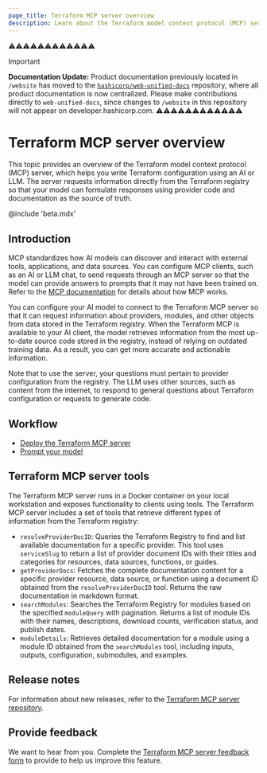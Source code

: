 ```yaml
---
page_title: Terraform MCP server overview
description: Learn about the Terraform model context protocol (MCP) server and how it can help you write Terraform configuration using AI.
---
```


⚠️⚠️⚠️⚠️⚠️⚠️⚠️⚠️⚠️⚠️⚠️⚠️
> [!IMPORTANT]  
> **Documentation Update:** Product documentation previously located in `/website` has moved to the [`hashicorp/web-unified-docs`](https://github.com/hashicorp/web-unified-docs) repository, where all product documentation is now centralized. Please make contributions directly to `web-unified-docs`, since changes to `/website` in this repository will not appear on developer.hashicorp.com.
⚠️⚠️⚠️⚠️⚠️⚠️⚠️⚠️⚠️⚠️⚠️⚠️

# Terraform MCP server overview

This topic provides an overview of the Terraform model context protocol (MCP) server, which helps you write Terraform configuration using an AI or LLM. The server requests information directly from the Terraform registry so that your model can formulate responses using provider code and documentation as the source of truth. 

@include 'beta.mdx'

## Introduction

MCP standardizes how AI models can discover and interact with external tools, applications, and data sources. You can configure MCP clients, such as an AI or LLM chat, to send requests through an MCP server so that the model can provide answers to prompts that it may not have been trained on. Refer to the [MCP documentation](https://modelcontextprotocol.io/introduction) for details about how MCP works. 

You can configure your AI model to connect to the Terraform MCP server so that it can request information about providers, modules, and other objects from data stored in the Terraform registry. When the Terraform MCP is available to your AI client, the model retrieves information from the most up-to-date source code stored in the registry, instead of relying on outdated training data. As a result, you can get more accurate and actionable information. 

Note that to use the server, your questions must pertain to provider configuration from the registry. The LLM uses other sources, such as content from the internet, to respond to general questions about Terraform configuration or requests to generate code.

## Workflow

- [Deploy the Terraform MCP server](/terraform/docs/tools/mcp-server/deploy)
- [Prompt your model](/terraform//docs/tools/mcp-server/prompt)

## Terraform MCP server tools

The Terraform MCP server runs in a Docker container on your local workstation and exposes functionality to clients using tools. The Terraform MCP server includes a set of tools that retrieve different types of information from the Terraform registry:

- `resolveProviderDocID`: Queries the Terraform Registry to find and list available documentation for a specific provider. This tool uses `serviceSlug` to return a list of provider document IDs with their titles and categories for resources, data sources, functions, or guides. 
- `getProviderDocs`: Fetches the complete documentation content for a specific provider resource, data source, or function using a document ID obtained from the `resolveProviderDocID` tool. Returns the raw documentation in markdown format.
- `searchModules`: Searches the Terraform Registry for modules based on the specified `moduleQuery` with pagination. Returns a list of module IDs with their names, descriptions, download counts, verification status, and publish dates. 
- `moduleDetails`: Retrieves detailed documentation for a module using a module ID obtained from the `searchModules` tool, including inputs, outputs, configuration, submodules, and examples.

## Release notes

For information about new releases, refer to the [Terraform MCP server repository](https://github.com/hashicorp/terraform-mcp-server/releases).

## Provide feedback

We want to hear from you. Complete the [Terraform MCP server feedback form](https://docs.google.com/forms/d/e/1FAIpQLSem_F9Spg89vQEq33-vjeXk-qZn930Dn3XSvcB2dBORgMHddA/viewform) to provide to help us improve this feature.